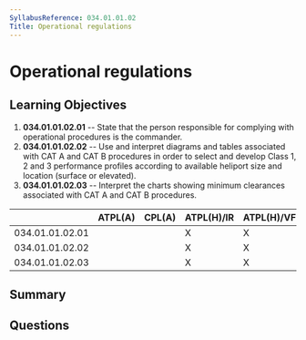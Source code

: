 ```yaml
---
SyllabusReference: 034.01.01.02
Title: Operational regulations
---
```


# Operational regulations

## Learning Objectives

1. **034.01.01.02.01** -- State that the person responsible for complying with
   operational procedures is the commander.
2. **034.01.01.02.02** -- Use and interpret diagrams and tables associated with
   CAT A and CAT B procedures in order to select and develop Class 1, 2 and 3
   performance profiles according to available heliport size and location
   (surface or elevated).
3. **034.01.01.02.03** -- Interpret the charts showing minimum clearances
   associated with CAT A and CAT B procedures.

|                 | ATPL(A) | CPL(A) | ATPL(H)/IR | ATPL(H)/VFR | CPL(H) | IR  | CBIR(A) |
| --------------- | ------- | ------ | ---------- | ----------- | ------ | --- | ------- |
| 034.01.01.02.01 |         |        | X          | X           | X      |     |         |
| 034.01.01.02.02 |         |        | X          | X           |        |     |         |
| 034.01.01.02.03 |         |        | X          | X           |        |     |         |

## Summary

## Questions
